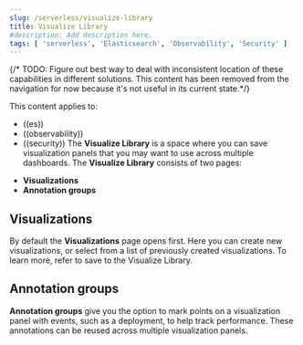 ```yaml
---
slug: /serverless/visualize-library
title: Visualize Library
#description: Add description here.
tags: [ 'serverless', 'Elasticsearch', 'Observability', 'Security' ]
---
```


{/* TODO: Figure out best way to deal with inconsistent location of these capabilities in different solutions.
This content has been removed from the navigation for now because it's not useful in its current state.*/}

This content applies to: 

- ((es))
- ((observability))
- ((security))
The **Visualize Library** is a space where you can save visualization panels that you may want to use across multiple dashboards. The **Visualize Library** consists of two pages:

* **Visualizations**
* **Annotation groups**

## Visualizations

By default the **Visualizations** page opens first. Here you can create new visualizations, or select from a list of previously created visualizations. To learn more, refer to <DocLink slug="/serverless/elasticsearch/explore-your-data-visualizations" section="save-to-the-visualize-library">save to the Visualize Library</DocLink>.

## Annotation groups

**Annotation groups** give you the option to mark points on a visualization panel with events, such as a deployment, to help track performance. These annotations can be reused across multiple visualization panels.